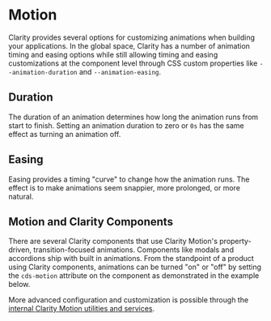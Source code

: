 
<Meta title="Foundation/Motion" />

# Motion

Clarity provides several options for customizing animations when building your applications. In the global space, Clarity has a number of animation timing and easing options while still allowing timing and easing customizations at the component level through CSS custom properties like `--animation-duration` and `--animation-easing`.

## Duration

The duration of an animation determines how long the animation runs from start to finish. Setting an animation duration to zero or `0s` has the same effect as turning an animation off.

<Preview>
  <Story id="stories-design-tokens--animation-duration" />
</Preview>

## Easing

Easing provides a timing "curve" to change how the animation runs. The effect is to make animations seem snappier, more prolonged, or more natural.

<Preview>
  <Story id="stories-design-tokens--animation-easing" />
</Preview>

## Motion and Clarity Components

There are several Clarity components that use Clarity Motion's property-driven, transition-focused animations. Components like modals and accordions ship with built in animations. From the standpoint of a product using Clarity components, animations can be turned "on" or "off" by setting the `cds-motion` attribute on the component as demonstrated in the example below.

More advanced configuration and customization is possible through the [internal Clarity Motion utilities and services](./?path=/story/internal-apis-motion-getting-started--page).

<Preview>
  <Story id="stories-accordion--interactive" />
</Preview>
